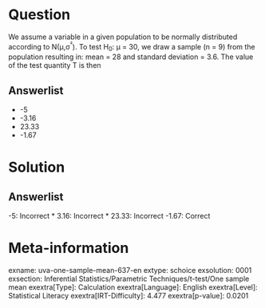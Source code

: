 Question
========

We assume a variable in a given population to be normally distributed according to N(μ,σ^²^). To test H~0~: μ = 30, we draw a sample (n = 9) from the population resulting in: mean = 28 and standard deviation = 3.6. The value of the test quantity T is then

Answerlist
----------

* -5
* -3.16
* 23.33
* -1.67

Solution
========

Answerlist
----------

-5: Incorrect
* 3.16: Incorrect
* 23.33: Incorrect
-1.67: Correct

Meta-information
================
exname: uva-one-sample-mean-637-en
extype: schoice
exsolution: 0001
exsection: Inferential Statistics/Parametric Techniques/t-test/One sample mean
exextra[Type]: Calculation
exextra[Language]: English
exextra[Level]: Statistical Literacy
exextra[IRT-Difficulty]: 4.477
exextra[p-value]: 0.0201
